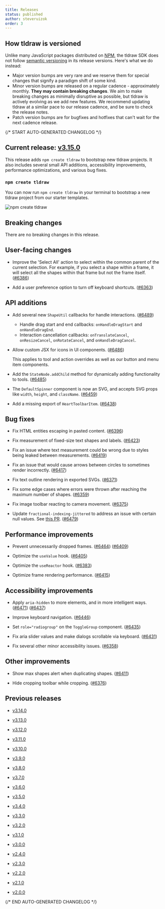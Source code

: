 ```yaml
---
title: Releases
status: published
author: steveruizok
order: 3
---
```


## How tldraw is versioned

Unlike many JavaScript packages distributed on [NPM](https://www.npmjs.com/), the tldraw SDK does not follow [semantic versioning](https://semver.org/) in its release versions. Here's what we do instead:

- Major version bumps are very rare and we reserve them for special changes that signify a paradigm shift of some kind.
- Minor version bumps are released on a regular cadence - approximately monthly. **They may contain breaking changes**. We aim to make breaking changes as minimally disruptive as possible, but tldraw is actively evolving as we add new features. We recommend updating tldraw at a similar pace to our release cadence, and be sure to check the release notes.
- Patch version bumps are for bugfixes and hotfixes that can't wait for the next cadence release.











{/* START AUTO-GENERATED CHANGELOG */}

## Current release: [v3.15.0](/releases/v3.15.0)

This release adds `npm create tldraw` to bootstrap new tldraw projects. It also includes several small API additions, accessibility improvements, performance optimizations, and various bug fixes.

### `npm create tldraw`

You can now run `npm create tldraw` in your terminal to bootstrap a new tldraw project from our starter templates.

![npm create tldraw](https://github.com/user-attachments/assets/7141d2cc-fb24-44c4-b440-2e6e00d3606b)

## Breaking changes

There are no breaking changes in this release.

## User-facing changes

- Improve the 'Select All' action to select within the common parent of the current selection. For example, if you select a shape within a frame, it will select all the shapes within that frame but not the frame itself. ([#6386](https://github.com/tldraw/tldraw/pull/6386))

- Add a user preference option to turn off keyboard shortcuts. ([#6363](https://github.com/tldraw/tldraw/pull/6363))

## API additions

- Add several new `ShapeUtil` callbacks for handle interactions. ([#6489](https://github.com/tldraw/tldraw/pull/6489))
  - Handle drag start and end callbacks: `onHandleDragStart` and `onHandleDragEnd`.
  - Interaction cancellation callbacks: `onTranslateCancel`, `onResizeCancel`, `onRotateCancel`, and `onHandleDragCancel`.

- Allow custom JSX for icons in UI components. ([#6486](https://github.com/tldraw/tldraw/pull/6486))

  This applies to tool and action overrides as well as our button and menu item components.

- Add the `StateNode.addChild` method for dynamically adding functionality to tools. ([#6485](https://github.com/tldraw/tldraw/pull/6485))

- The `DefaultSpinner` component is now an SVG, and accepts SVG props like `width`, `height`, and `className`. ([#6459](https://github.com/tldraw/tldraw/pull/6459))

- Add a missing export of `HeartToolbarItem`. ([#6438](https://github.com/tldraw/tldraw/pull/6438))

## Bug fixes

- Fix HTML entities escaping in pasted content. ([#6396](https://github.com/tldraw/tldraw/pull/6396))

- Fix measurement of fixed-size text shapes and labels. ([#6423](https://github.com/tldraw/tldraw/pull/6423))

- Fix an issue where text measurement could be wrong due to styles being leaked between measurements. ([#6419](https://github.com/tldraw/tldraw/pull/6419))

- Fix an issue that would cause arrows between circles to sometimes render incorrectly. ([#6417](https://github.com/tldraw/tldraw/pull/6417))

- Fix text outline rendering in exported SVGs. ([#6371](https://github.com/tldraw/tldraw/pull/6371))

- Fix some edge cases where errors were thrown after reaching the maximum number of shapes. ([#6359](https://github.com/tldraw/tldraw/pull/6359))

- Fix image toolbar reacting to camera movement. ([#6375](https://github.com/tldraw/tldraw/pull/6375))

- Update `fractional-indexing-jittered` to address an issue with certain null values. See [this PR](https://github.com/TMeerhof/fractional-indexing-jittered/pull/5). ([#6479](https://github.com/tldraw/tldraw/pull/6479))

## Performance improvements

- Prevent unnecessarily dropped frames. ([#6464](https://github.com/tldraw/tldraw/pull/6464)) ([#6409](https://github.com/tldraw/tldraw/pull/6409))

- Optimize the `useValue` hook. ([#6405](https://github.com/tldraw/tldraw/pull/6405))

- Optimize the `useReactor` hook. ([#6383](https://github.com/tldraw/tldraw/pull/6383))

- Optimize frame rendering performance. ([#6415](https://github.com/tldraw/tldraw/pull/6415))

## Accessibility improvements

- Apply `aria-hidden` to more elements, and in more intelligent ways. ([#6471](https://github.com/tldraw/tldraw/pull/6471)) ([#6437](https://github.com/tldraw/tldraw/pull/6437))

- Improve keyboard navigation. ([#6446](https://github.com/tldraw/tldraw/pull/6446))

- Set `role="radiogroup"` on the `ToggleGroup` component. ([#6435](https://github.com/tldraw/tldraw/pull/6435))

- Fix aria slider values and make dialogs scrollable via keyboard. ([#6431](https://github.com/tldraw/tldraw/pull/6431))

- Fix several other minor accessibility issues. ([#6358](https://github.com/tldraw/tldraw/pull/6358))

## Other improvements

- Show max shapes alert when duplicating shapes. ([#6411](https://github.com/tldraw/tldraw/pull/6411))

- Hide cropping toolbar while cropping. ([#6376](https://github.com/tldraw/tldraw/pull/6376))

						
## Previous releases

- [v3.14.0](/releases/v3.14.0)

- [v3.13.0](/releases/v3.13.0)

- [v3.12.0](/releases/v3.12.0)

- [v3.11.0](/releases/v3.11.0)

- [v3.10.0](/releases/v3.10.0)

- [v3.9.0](/releases/v3.9.0)

- [v3.8.0](/releases/v3.8.0)

- [v3.7.0](/releases/v3.7.0)

- [v3.6.0](/releases/v3.6.0)

- [v3.5.0](/releases/v3.5.0)

- [v3.4.0](/releases/v3.4.0)

- [v3.3.0](/releases/v3.3.0)

- [v3.2.0](/releases/v3.2.0)

- [v3.1.0](/releases/v3.1.0)

- [v3.0.0](/releases/v3.0.0)

- [v2.4.0](/releases/v2.4.0)

- [v2.3.0](/releases/v2.3.0)

- [v2.2.0](/releases/v2.2.0)

- [v2.1.0](/releases/v2.1.0)

- [v2.0.0](/releases/v2.0.0)

{/* END AUTO-GENERATED CHANGELOG */}










